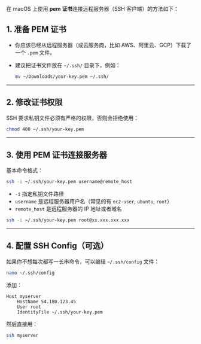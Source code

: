 在 macOS 上使用 **pem 证书**连接远程服务器（SSH 客户端）的方法如下：

## 1. 准备 PEM 证书

- 你应该已经从远程服务器（或云服务商，比如 AWS、阿里云、GCP）下载了一个 `.pem` 文件。

- 建议把证书文件放在 `~/.ssh/` 目录下，例如：

  ```bash
  mv ~/Downloads/your-key.pem ~/.ssh/
  ```

------

## 2. 修改证书权限

SSH 要求私钥文件必须有严格的权限，否则会拒绝使用：

```bash
chmod 400 ~/.ssh/your-key.pem
```

------

## 3. 使用 PEM 证书连接服务器

基本命令格式：

```bash
ssh -i ~/.ssh/your-key.pem username@remote_host
```

- `-i` 指定私钥文件路径
- `username` 是远程服务器用户名（常见的有 `ec2-user`, `ubuntu`, `root`）
- `remote_host` 是远程服务器的 IP 地址或者域名

```bash
ssh -i ~/.ssh/your-key.pem root@xx.xxx.xxx.xxx
```

------

## 4. 配置 SSH Config（可选）

如果你不想每次都写一长串命令，可以编辑 `~/.ssh/config` 文件：

```bash
nano ~/.ssh/config
```

添加：

```sshconfig
Host myserver
    HostName 54.180.123.45
    User root
    IdentityFile ~/.ssh/your-key.pem
```

然后直接用：

```bash
ssh myserver
```